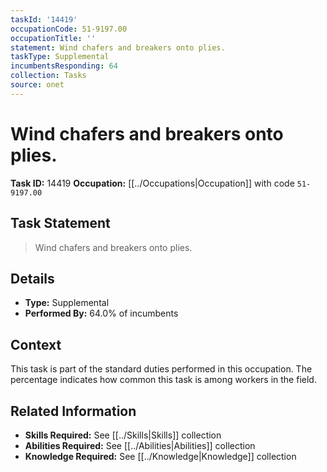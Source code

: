 ```yaml
---
taskId: '14419'
occupationCode: 51-9197.00
occupationTitle: ''
statement: Wind chafers and breakers onto plies.
taskType: Supplemental
incumbentsResponding: 64
collection: Tasks
source: onet
---
```

# Wind chafers and breakers onto plies.

**Task ID:** 14419
**Occupation:** [[../Occupations|Occupation]] with code `51-9197.00`

## Task Statement

> Wind chafers and breakers onto plies.

## Details

- **Type:** Supplemental
- **Performed By:** 64.0% of incumbents

## Context

This task is part of the standard duties performed in this occupation. The percentage indicates how common this task is among workers in the field.

## Related Information

- **Skills Required:** See [[../Skills|Skills]] collection
- **Abilities Required:** See [[../Abilities|Abilities]] collection
- **Knowledge Required:** See [[../Knowledge|Knowledge]] collection
